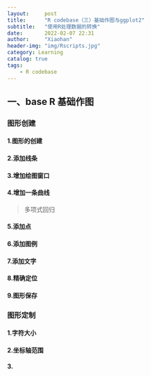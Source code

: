 ```yaml
---
layout:     post
title:      "R codebase（三）基础作图与ggplot2"
subtitle:   "使用R处理数据的转换"
date:       2022-02-07 22:31
author:     "Xiaohan"
header-img: "img/Rscripts.jpg"
category: Learning
catalog: true
tags:
    - R codebase
---
```

## 一、base R 基础作图

### 图形创建

#### 1.图形的创建

#### 2.添加线条

#### 3.增加绘图窗口

#### 4.增加一条曲线

> 多项式回归

#### 5.添加点

#### 6.添加图例

#### 7.添加文字

#### 8.精确定位

#### 9.图形保存

### 图形定制

#### 1.字符大小

#### 2.坐标轴范围

#### 3.



